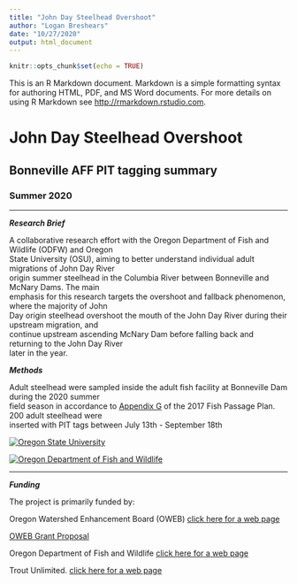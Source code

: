 ```yaml
---
title: "John Day Steelhead Overshoot"
author: "Logan Breshears"
date: "10/27/2020"
output: html_document
---
```


```r
knitr::opts_chunk$set(echo = TRUE)
```

This is an R Markdown document. Markdown is a simple formatting syntax for authoring HTML, PDF, and MS Word documents. For more details on using R Markdown see <http://rmarkdown.rstudio.com>.

# John Day Steelhead Overshoot
## Bonneville AFF PIT tagging summary
### Summer 2020

---

_**Research Brief**_

<p>A collaborative research effort with the Oregon Department of Fish and Wildlife (ODFW) and Oregon<br> State University (OSU), aiming to better understand individual adult migrations of John Day River<br> origin summer steelhead in the Columbia River between Bonneville and McNary Dams. The main<br> emphasis for this research targets the overshoot and fallback phenomenon, where the majority of John<br> Day origin steelhead overshoot the mouth of the John Day River during their upstream migration, and<br> continue upstream ascending McNary Dam before falling back and returning to the John Day River<br> later in the year.  </p>

_**Methods**_

Adult steelhead were sampled inside the adult fish facility at Bonneville Dam during the 2020 summer<br> field season in accordance to [Appendix G](http://pweb.crohms.org/tmt/documents/fpp/2017/final/FPP17_AppG.pdf) of the 2017 Fish Passage Plan. 
200 adult steelhead were<br> inserted with PIT tags between July 13th - September 18th

[![Oregon State University](C:/Users/bresheal/Desktop/osu-drupal_480.png)](https://www.drupal.org/files/osu-drupal_480.png)

[![Oregon Department of Fish and Wildlife](C:/Users/bresheal/Desktop/ODFW.png)](https://www.google.com/url?sa=i&url=https%3A%2F%2Fwww.thenewsguard.com%2Fnews%2Fodfw-commission-adopts-big-game-regulations%2Farticle_954d6ac6-d8b9-11e9-82f0-2f6f724c9227.html&psig=AOvVaw1kua8S3711OjBIdNQAFtSQ&ust=1603909956498000&source=images&cd=vfe&ved=0CAIQjRxqFwoTCLCZjLC01ewCFQAAAAAdAAAAABAJ)

---

_**Funding**_

The project is primarily funded by: 

Oregon Watershed Enhancement Board (OWEB) [click here for a web page](https://www.oregon.gov/oweb/Pages/index.aspx) 

[OWEB Grant Proposal](https://github.com/breshears-logan/John-Day-Steelhead-Overshoot/blob/main/Adult_Steelhead_Migratory_Routes_Investigation-Submitted.pdf)


Oregon Department of Fish and Wildlife [click here for a web page](https://www.dfw.state.or.us/)

Trout Unlimited. [click here for a web page](https://www.tu.org/trout-unlimited-3/)
